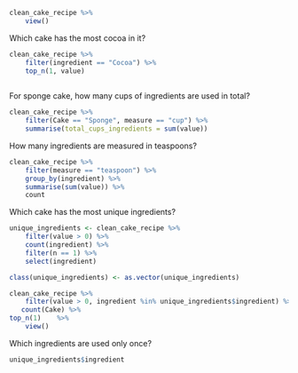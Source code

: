 ```r
clean_cake_recipe %>% 
    view()
```

Which cake has the most cocoa in it?

```r
clean_cake_recipe %>% 
    filter(ingredient == "Cocoa") %>% 
    top_n(1, value)
    
```

For sponge cake, how many cups of ingredients are used in total?
```r
clean_cake_recipe %>% 
    filter(Cake == "Sponge", measure == "cup") %>% 
    summarise(total_cups_ingredients = sum(value))
```

How many ingredients are measured in teaspoons?
```r
clean_cake_recipe %>% 
    filter(measure == "teaspoon") %>% 
    group_by(ingredient) %>% 
    summarise(sum(value)) %>% 
    count
```

Which cake has the most unique ingredients?
```r
unique_ingredients <- clean_cake_recipe %>% 
    filter(value > 0) %>%
    count(ingredient) %>% 
    filter(n == 1) %>% 
    select(ingredient)

class(unique_ingredients) <- as.vector(unique_ingredients)

clean_cake_recipe %>%
    filter(value > 0, ingredient %in% unique_ingredients$ingredient) %>%
   count(Cake) %>% 
top_n(1)    %>% 
    view()

```
Which ingredients are used only once?

```r
unique_ingredients$ingredient
```


